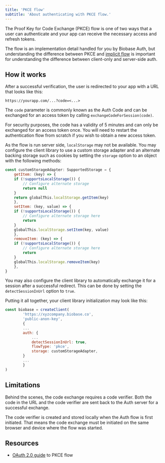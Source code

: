 ```yaml
---
title: 'PKCE flow'
subtitle: 'About authenticating with PKCE flow.'
---
```


The Proof Key for Code Exchange (PKCE) flow is one of two ways that a user can authenticate and your app can receive the necessary access and refresh tokens.

The flow is an implementation detail handled for you by Biobase Auth, but understanding the difference between PKCE and [implicit flow](/docs/guides/auth/sessions/implicit-flow) is important for understanding the difference between client-only and server-side auth.

## How it works

After a successful verification, the user is redirected to your app with a URL that looks like this:

```
https://yourapp.com/...?code=<...>
```

The `code` parameter is commonly known as the Auth Code and can be exchanged for an access token by calling `exchangeCodeForSession(code)`.

<Admonition type="note">

For security purposes, the code has a validity of 5 minutes and can only be exchanged for an access token once. You will need to restart the authentication flow from scratch if you wish to obtain a new access token.

</Admonition>

As the flow is run server side, `localStorage` may not be available. You may configure the client library to use a custom storage adapter and an alternate backing storage such as cookies by setting the `storage` option to an object with the following methods:

```js
const customStorageAdapter: SupportedStorage = {
    getItem: (key) => {
    if (!supportsLocalStorage()) {
        // Configure alternate storage
        return null
    }
    return globalThis.localStorage.getItem(key)
    },
    setItem: (key, value) => {
    if (!supportsLocalStorage()) {
        // Configure alternate storage here
        return
    }
    globalThis.localStorage.setItem(key, value)
    },
    removeItem: (key) => {
    if (!supportsLocalStorage()) {
        // Configure alternate storage here
        return
    }
    globalThis.localStorage.removeItem(key)
    },
}
```

You may also configure the client library to automatically exchange it for a session after a successful redirect. This can be done by setting the `detectSessionInUrl` option to `true`.

Putting it all together, your client library initialization may look like this:

```js
const biobase = createClient(
        'https://xyzcompany.biobase.co',
        'public-anon-key',
        {
        ...
        auth: {
            ...
            detectSessionInUrl: true,
            flowType: 'pkce',
            storage: customStorageAdapter,
        }
        ...
        }
)
```

## Limitations

Behind the scenes, the code exchange requires a code verifier. Both the code in the URL and the code verifier are sent back to the Auth server for a successful exchange.

The code verifier is created and stored locally when the Auth flow is first initiated. That means the code exchange must be initiated on the same browser and device where the flow was started.

## Resources

- [OAuth 2.0 guide](https://oauth.net/2/pkce/) to PKCE flow
